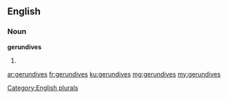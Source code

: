 ==English==

===Noun===
'''gerundives'''

# {{plural of|gerundive}}

[[Category:English plurals]]

[[ar:gerundives]]
[[fr:gerundives]]
[[ku:gerundives]]
[[mg:gerundives]]
[[my:gerundives]]